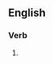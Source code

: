 ==English==

===Verb===
{{head|en|present participle}}

# {{present participle of|implode|lang=en|nocat=1}}